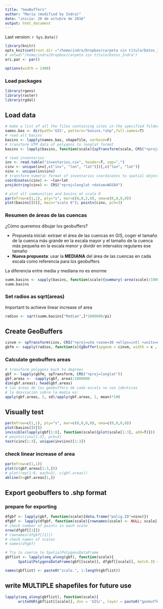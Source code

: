 ```yaml
---
title: "GeoBuffers"
author: "María (modified by Indra)"
date: "inicio: 20 de octubre de 2016"
output: html_document
---
```


Last version: `r Sys.Date()`

```r
library(knitr)
opts_knit$set(root.dir ="/home/indra/Dropbox/carpeta sin título/Datos_Indra")
# setwd("/home/indra/Dropbox/carpeta sin título/Datos_Indra")
ori.par <- par()
```

```r
options(width = 1400)
```

### Load packages
```r
library(rgeos)
library(raster)
library(rgdal)
```

## Load data
```r
# make a list of all the files containing sites in the specified folder
names.bas <- dir(path='GIS', pattern="basins.*shp",full.names=T)
# read all basins
basins <- lapply(names.bas, shapefile, verbose=F)
# transform UTM data of polygons to longlat format
basins <- lapply(basins, function(scale){spTransform(scale, CRS("+proj=longlat"))})

# read inventarios
inv <- read.table("inventarios.csv", header=T, sep=",")
cinv <- unique(inv[,c("inv", "lon", "lat")])[,c("lon", "lat")]
ninv <- unique(inv$inv)
# transform numeric format of inventarios coordinates to spatial object
coordinates(cinv) <- ~lon+lat
proj4string(cinv) <- CRS("+proj=longlat +datum=WGS84")

# plot all communities and basins at scale 8
par(mfrow=c(1,1), pty="s", mar=c(0,0,2,0), oma=c(0,0,0,0))
plot(basins[[8]], main="scale 8"); points(cinv, pch=3)
```
### Resumen de áreas de las cuencas
¿Cómo queremos dibujar los geobuffers?  

- Propuesta inicial: extraer el área de las cuencas en GIS, coger el tamaño de la cuenca más grande en la escala mayor y el tamaño de la cuenca más pequeña en la escala menor y dividir en intervalos regulares ese tamaño  
- **Nueva propuesta**: usar la **MEDIANA** del área de las cuencas en cada escala como referencia para los geobuffers

La diferencia entre media y mediana no es enorme
```r
summ.basins <- sapply(basins, function(scale){summary(-area(scale)/1000000)})
summ.basins
```

### Set radios as **sqrt**(areas)  
Important to achieve linear increase of area
```r
radios <- sqrt(summ.basins["Median",]*1000000/pi)
```

## Create GeoBuffers
```r
cinvm <- spTransform(cinv, CRS("+proj=utm +zone=30 +ellps=intl +units=m +no_defs"), verbose=F)
gbfm <- sapply(radios, function(x){gBuffer(spgeom = cinvm, width = x , byid = T, quadsegs = 1000)})
```

### Calculate geobuffers areas
```r
# transform polygons back to degrees
gbf <- lapply(gbfm, spTransform, CRS("+proj=longlat"))
gbf.areas <- -sapply(gbf, area)/1000000
dim(gbf.areas); head(gbf.areas)
# las áreas de los geobuffers de cada escala no son identicas
# la desviación sobre la media es:
apply(gbf.areas, 2, sd)/apply(gbf.areas, 2, mean)*100
```

## Visually test
```r
par(mfrow=c(1,1), pty="s", mar=c(0,0,0,0), oma=c(0,0,0,0))
plot(basins[[8]])
invisible(lapply(gbf[1:8], function(scale){plot(scale[1:3], add=T)}))
# points(cinv[1:3], pch=3)
text(cinv[1:3], unique(inv$inv)[1:3])
```

### check linear increase of area
```r
par(mfrow=c(1,1))
plot(c(gbf.areas[1:3,]))
# plot(rep(1:8, each=3), c(gbf.areas))
abline(h=gbf.areas[1,])
```

## Export geobuffers to .shp format
### prepare for exporting
```r
dfgbf <- lapply(gbf, function(scale){data.frame("polig.ID"=ninv)})
dfgbf <- lapply(dfgbf, function(scale){rownames(scale) <- NULL; scale})
# check number of points in each scale
nrow(dfgbf[[1]])
# rownames(dfgbf[[1]])
# check names of scales
# names(dfgbf)

# Try to coerce to SpatialPolygonsDataFrame
gbflist <- lapply(seq_along(gbf), function(scale){
      SpatialPolygonsDataFrame(gbf[[scale]], dfgbf[[scale]], match.ID = F)})

names(gbflist) <- paste0("scale.", 1:length(gbflist))
```


## write MULTIPLE shapefiles for future use
```r
lapply(seq_along(gbflist), function(scale){
      writeOGR(gbflist[[scale]], dsn = 'GIS/', layer = paste0("geobuffers.", names(gbflist)[scale]), driver = "ESRI Shapefile")})
```

